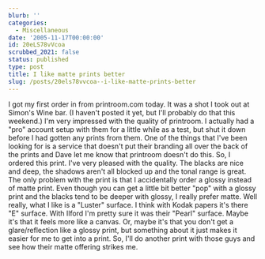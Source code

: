 ```yaml
---
blurb: ''
categories:
  - Miscellaneous
date: '2005-11-17T00:00:00'
id: 20eLS78vVcoa
scrubbed_2021: false
status: published
type: post
title: I like matte prints better
slug: /posts/20els78vvcoa--i-like-matte-prints-better
---
```


I got my first order in from printroom.com today. It was a shot I
took out at Simon's Wine bar. (I haven't posted it yet, but I'll
probably do that this weekend.) I'm very impressed with the quality
of printroom. I actually had a "pro" account setup with them for a
little while as a test, but shut it down before I had gotten any
prints from them. One of the things that I've been looking for is a
service that doesn't put their branding all over the back of the
prints and Dave let me know that printroom doesn't do this. So, I
ordered this print. I've very pleased with the quality. The blacks
are nice and deep, the shadows aren't all blocked up and the tonal
range is great. The only problem with the print is that I
accidentally order a glossy instead of matte print. Even though you
can get a little bit better "pop" with a glossy print and the
blacks tend to be deeper with glossy, I really prefer matte. Well
really, what I like is a "Luster" surface. I think with Kodak
papers it's there "E" surface. With Ilford I'm pretty sure it was
their "Pearl" surface. Maybe it's that it feels more like a canvas.
Or, maybe it's that you don't get a glare/reflection like a glossy
print, but something about it just makes it easier for me to get
into a print. So, I'll do another print with those guys and see how
their matte offering strikes me.
